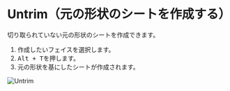 
<Reference shortcut="Alt + T" command="Untrim" button="" />

# Untrim（元の形状のシートを作成する）

切り取られていない元の形状のシートを作成できます。

1. 作成したいフェイスを選択します。
2. <kbd>Alt + T</kbd>を押します。
3. 元の形状を基にしたシートが作成されます。

![Untrim](/img/untrim.gif)












